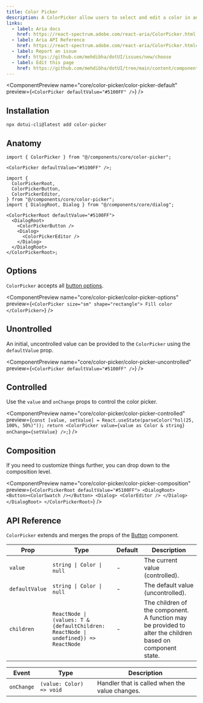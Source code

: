 ```yaml
---
title: Color Picker
description: A ColorPicker allow users to select and edit a color in an overlay.
links:
  - label: Aria docs
    href: https://react-spectrum.adobe.com/react-aria/ColorPicker.html
  - label: Aria API Reference
    href: https://react-spectrum.adobe.com/react-aria/ColorPicker.html#props
  - label: Report an issue
    href: https://github.com/mehdibha/dotUI/issues/new/choose
  - label: Edit this page
    href: https://github.com/mehdibha/dotUI/tree/main/content/components/inputs/text-field.mdx?plain=1
---
```


<ComponentPreview
  name="core/color-picker/color-picker-default"
  preview={`<ColorPicker defaultValue="#5100FF" />`}
/>

## Installation

```package-install
npx dotui-cli@latest add color-picker
```

## Anatomy

```tsx
import { ColorPicker } from "@/components/core/color-picker";

<ColorPicker defaultValue="#5100FF" />;
```

```tsx
import {
  ColorPickerRoot,
  ColorPickerButton,
  ColorPickerEditor,
} from "@/components/core/color-picker";
import { DialogRoot, Dialog } from "@/components/core/dialog";

<ColorPickerRoot defaultValue="#5100FF">
  <DialogRoot>
    <ColorPickerButton />
    <Dialog>
      <ColorPickerEditor />
    </Dialog>
  </DialogRoot>
</ColorPickerRoot>;
```

## Options

`ColorPicker` accepts all [button options](/docs/components/buttons/button#options).

<ComponentPreview
  name="core/color-picker/color-picker-options"
  preview={`<ColorPicker size="sm" shape="rectangle">
  Fill color
</ColorPicker>`}
/>

## Unontrolled

An initial, uncontrolled value can be provided to the `ColorPicker` using the `defaultValue` prop.

<ComponentPreview
  name="core/color-picker/color-picker-uncontrolled"
  preview={`<ColorPicker defaultValue="#5100FF" />`}
/>

## Controlled

Use the `value` and `onChange` props to control the color picker.

<ComponentPreview
  name="core/color-picker/color-picker-controlled"
  preview={`const [value, setValue] = React.useState(parseColor("hsl(25, 100%, 50%)"));
return <ColorPicker value={value as Color & string} onChange={setValue} />;`}
/>

## Composition

If you need to customize things further, you can drop down to the composition level.

<ComponentPreview
  name="core/color-picker/color-picker-composition"
  preview={`<ColorPickerRoot defaultValue="#5100FF">
    <DialogRoot>
      <Button><ColorSwatch /></Button>
      <Dialog>
        <ColorEditor />
      </Dialog>
    </DialogRoot>
  </ColorPickerRoot>`}
/>

## API Reference

`ColorPicker` extends and merges the props of the [Button](/components/buttons/button#api-reference) component.

| Prop           | Type                                                                                | Default | Description                                                                                               |
| -------------- | ----------------------------------------------------------------------------------- | ------- | --------------------------------------------------------------------------------------------------------- |
| `value`        | `string \| Color \| null`                                                           | -       | The current value (controlled).                                                                           |
| `defaultValue` | `string \| Color \| null`                                                           | -       | The default value (uncontrolled).                                                                         |
| `children`     | `ReactNode \| (values: T & {defaultChildren: ReactNode \| undefined}) => ReactNode` | -       | The children of the component. A function may be provided to alter the children based on component state. |

| Event      | Type                     | Description                                    |
| ---------- | ------------------------ | ---------------------------------------------- |
| `onChange` | `(value: Color) => void` | Handler that is called when the value changes. |
